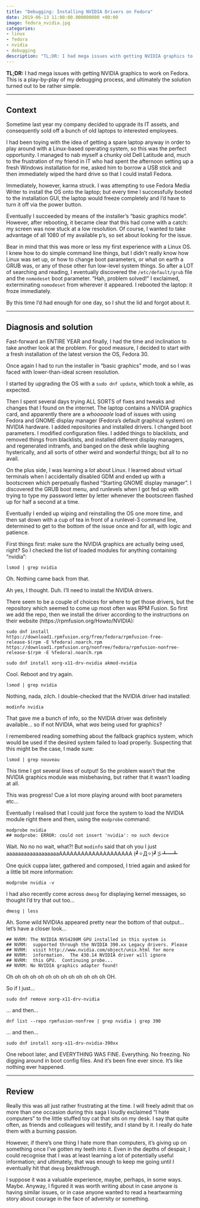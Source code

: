 ```yaml
---
title: "Debugging: Installing NVIDIA Drivers on Fedora"
date: 2019-06-13 11:00:00.000000000 +00:00
image: fedora_nvidia.jpg
categories:
- linux
- fedora
- nvidia
- debugging
description: "TL;DR: I had mega issues with getting NVIDIA graphics to work on Fedora. This is a play-by-play of my debugging process, and ultimately the solution turned out to be rather simple."
---
```


**TL;DR:** I had mega issues with getting NVIDIA graphics to work on Fedora. This is a play-by-play of my debugging process, and ultimately the solution turned out to be rather simple.

---

## Context

Sometime last year my company decided to upgrade its IT assets, and consequently sold off a bunch of old laptops to interested employees.

I had been toying with the idea of getting a spare laptop anyway in order to play around with a Linux-based operating system, so this was the perfect opportunity. I managed to nab myself a chunky old Dell Latitude and, much to the frustration of my friend in IT who had spent the afternoon setting up a fresh Windows installation for me, asked him to borrow a USB stick and then immediately wiped the hard drive so that I could install Fedora.

Immediately, however, karma struck. I was attempting to use Fedora Media Writer to install the OS onto the laptop; but every time I successfully booted to the installation GUI, the laptop would freeze completely and I'd have to turn it off via the power button.

Eventually I succeeded by means of the installer's "basic graphics mode". However, after rebooting, it became clear that this had come with a catch: my screen was now stuck at a low resolution. Of course, I wanted to take advantage of all 1080 of my available p's, so set about looking for the issue.

Bear in mind that this was more or less my first experience with a Linux OS. I knew how to do simple command line things, but I didn't really know how Linux was set up, or how to change boot parameters, or what on earth a GRUB was, or any of those other fun low-level system things. So after a LOT of searching and reading, I eventually discovered the `/etc/default/grub` file and the `nomodeset` boot parameter. "Hah, problem solved!" I exclaimed, exterminating `nomodeset` from wherever it appeared. I rebooted the laptop: it froze immediately.

By this time I'd had enough for one day, so I shut the lid and forgot about it.


---

## Diagnosis and solution

Fast-forward an ENTIRE YEAR and finally, I had the time and inclination to take another look at the problem. For good measure, I decided to start with a fresh installation of the latest version the OS, Fedora 30.

Once again I had to run the installer in "basic graphics" mode, and so I was faced with lower-than-ideal screen resolution.

I started by upgrading the OS with a `sudo dnf update`, which took a while, as expected.

Then I spent several days trying ALL SORTS of fixes and tweaks and changes that I found on the internet. The laptop contains a NVIDIA graphics card, and apparently there are a _whooooole_ load of issues with using Fedora and GNOME display manager (Fedora's default graphical system) on NVIDIA hardware. I added repositories and installed drivers. I changed boot parameters. I modified configuration files. I added things to blacklists, and removed things from blacklists, and installed different display managers, and regenerated initramfs, and banged on the desk while laughing hysterically, and all sorts of other weird and wonderful things; but all to no avail.

On the plus side, I was learning a _lot_ about Linux. I learned about virtual terminals when I accidentally disabled GDM and ended up with a bootscreen which perpetually flashed "Starting GNOME display manager". I discovered the GRUB boot menu, and runlevels when I got fed up with trying to type my password letter by letter whenever the bootscreen flashed up for half a second at a time.

Eventually I ended up wiping and reinstalling the OS one more time, and then sat down with a cup of tea in front of a runlevel-3 command line, determined to get to the bottom of the issue once and for all, with logic and patience.

First things first: make sure the NVIDIA graphics are actually being used, right? So I checked the list of loaded modules for anything containing "nvidia":

```
lsmod | grep nvidia
```

Oh. Nothing came back from that.

Ah yes, I thought. Duh. I'll need to install the NVIDIA drivers.

There seem to be a couple of choices for where to get those drivers, but the repository which seemed to come up most often was RPM Fusion. So first we add the repo, then we install the driver according to the instructions on their website (https://rpmfusion.org/Howto/NVIDIA):

```
sudo dnf install https://download1.rpmfusion.org/free/fedora/rpmfusion-free-release-$(rpm -E %fedora).noarch.rpm https://download1.rpmfusion.org/nonfree/fedora/rpmfusion-nonfree-release-$(rpm -E %fedora).noarch.rpm

sudo dnf install xorg-x11-drv-nvidia akmod-nvidia
```

Cool. Reboot and try again.

```
lsmod | grep nvidia
```

Nothing, nada, zilch. I double-checked that the NVIDIA driver had installed:

```
modinfo nvidia
```

That gave me a bunch of info, so the NVIDIA driver was definitely available... so if not NVIDIA, what _was_ being used for graphics?

I remembered reading something about the fallback graphics system, which would be used if the desired system failed to load properly. Suspecting that this might be the case, I made sure:

```
lsmod | grep nouveau
```

This time I got several lines of output! So the problem wasn't that the NVIDIA graphics module was misbehaving, but rather that it wasn't loading at all.

This was progress! Cue a lot more playing around with boot parameters etc...

Eventually I realised that I could just force the system to load the NVIDIA module right there and then, using the `modprobe` command:

```
modprobe nvidia
## modprobe: ERROR: could not insert 'nvidia': no such device
```

Wait. No no no wait, what?! But `modinfo` said that oh you I just aaaaaaaaaaaaaaaaaaAAAAAAAAAAAAAAAAAAAA (┛✧Д✧)┛彡┻━┻

One quick cuppa later, gathered and composed, I tried again and asked for a little bit more information:

```
modprobe nvidia -v
```

I had also recently come across `dmesg` for displaying kernel messages, so thought I'd try that out too...

```
dmesg | less
```

Ah. Some wild NVIDIAs appeared pretty near the bottom of that output... let's have a closer look...

```
## NVRM: The NVIDIA NVS4200M GPU installed in this system is
## NVRM:  supported through the NVIDIA 390.xx Legacy drivers. Please
## NVRM:  visit http://www.nvidia.com/object/unix.html for more
## NVRM:  information.  The 430.14 NVIDIA driver will ignore
## NVRM:  this GPU.  Continuing probe...
## NVRM: No NVIDIA graphics adapter found!
```

Oh oh oh oh oh oh oh oh oh oh oh oh oh OH.

So if I just...

```
sudo dnf remove xorg-x11-drv-nvidia
```

... and then...

```
dnf list --repo rpmfusion-nonfree | grep nvidia | grep 390
```

... and then...

```
sudo dnf install xorg-x11-drv-nvidia-390xx
```

One reboot later, and EVERYTHING WAS FINE. Everything. No freezing. No digging around in boot config files. And it's been fine ever since. It's like nothing ever happened.


---

## Review

Really this was all just rather frustrating at the time. I will freely admit that on more than one occasion during this saga I loudly exclaimed "I hate computers" to the little stuffed toy cat that sits on my desk. I say that quite often, as friends and colleagues will testify, and I stand by it. I really do hate them with a burning passion.

However, if there's one thing I hate more than computers, it's giving up on something once I've gotten my teeth into it. Even in the depths of despair, I could recognise that I was at least learning a lot of potentially useful information; and ultimately, that was enough to keep me going until I eventually hit that `dmesg` breakthrough.

I suppose it was a valuable experience, maybe, perhaps, in some ways. Maybe. Anyway, I figured it was worth writing about in case anyone is having similar issues, or in case anyone wanted to read a heartwarming story about courage in the face of adversity or something.
